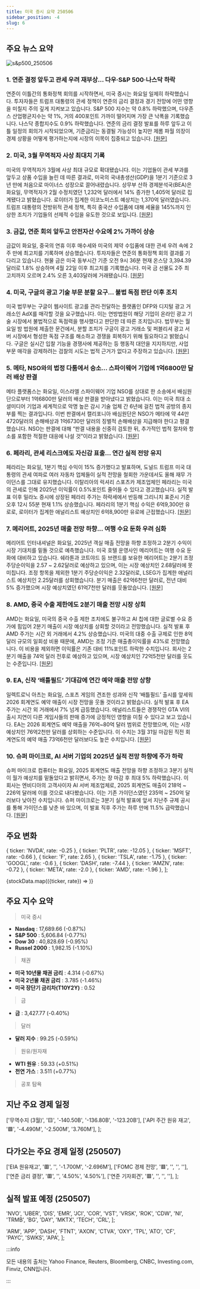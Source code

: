 ```yaml
---
title: 미국 증시 요약 250506
sidebar_position: -4
slug: 6
---
```


## 주요 뉴스 요약

![s&p500_250506](/map/250506.png)

### 1. **연준 결정 앞두고 관세 우려 재부상... 다우·S&P 500·나스닥 하락**

연준이 이틀간의 통화정책 회의를 시작하면서, 미국 증시는 화요일 일제히 하락했습니다. 투자자들은 트럼프 대통령의 관세 정책이 연준의 금리 결정과 경기 전망에 어떤 영향을 미칠지 주의 깊게 지켜보고 있습니다. S&P 500 지수는 약 0.8% 하락했으며, 다우존스 산업평균지수는 약 1%, 거의 400포인트 가까이 떨어지며 가장 큰 낙폭을 기록했습니다. 나스닥 종합지수도 0.9% 하락했습니다. 연준의 금리 결정 발표를 하루 앞두고 이틀 일정의 회의가 시작되었으며, 기준금리는 동결될 가능성이 높지만 제롬 파월 의장이 경제 상황을 어떻게 평가하는지에 시장의 이목이 집중되고 있습니다. [[원문]](https://finance.yahoo.com/news/live/stock-market-today-dow-sp-500-nasdaq-slide-ahead-of-fed-decision-as-tariff-fears-return-200145988.html)

### 2. **미국, 3월 무역적자 사상 최대치 기록**

미국의 무역적자가 3월에 사상 최대 규모로 확대됐습니다. 이는 기업들이 관세 부과를 앞두고 상품 수입을 늘린 데 따른 결과로, 미국의 국내총생산(GDP)을 1분기 기준으로 3년 만에 처음으로 마이너스 성장으로 끌어내렸습니다. 상무부 산하 경제분석국(BEA)은 화요일, 무역적자가 2월 수정치였던 1,232억 달러에서 14% 증가한 1,405억 달러로 집계됐다고 밝혔습니다. 로이터가 집계한 이코노미스트 예상치는 1,370억 달러였습니다. 트럼프 대통령의 전방위적 관세 정책, 특히 중국산 수입품에 대해 세율을 145%까지 인상한 조치가 기업들의 선제적 수입을 유도한 것으로 보입니다. [[원문]](https://www.reuters.com/world/us/us-trade-deficit-surges-record-high-march-2025-05-06/)

### 3. **금값, 연준 회의 앞두고 안전자산 수요에 2% 가까이 상승**

금값이 화요일, 중국의 연휴 이후 매수세와 미국의 제약 수입품에 대한 관세 우려 속에 2주 만에 최고치를 기록하며 상승했습니다. 투자자들은 연준의 통화정책 회의 결과를 기다리고 있습니다. 현물 금은 미국 동부시간 기준 오전 9시 36분 현재 온스당 3,394.39달러로 1.8% 상승하며 4월 22일 이후 최고치를 기록했습니다. 미국 금 선물도 2주 최고치까지 오르며 2.4% 오른 3,403달러에 거래됐습니다. [[원문]](https://www.reuters.com/markets/commodities/gold-hits-two-week-high-safe-haven-demand-fed-decision-looms-2025-05-06/)

### 4. **미국, 구글의 광고 기술 부문 분할 요구... 불법 독점 판단 이후 조치**

미국 법무부는 구글이 웹사이트 광고를 관리·전달하는 플랫폼인 DFP와 디지털 광고 거래소인 AdX를 매각할 것을 요구했습니다. 이는 연방법원이 해당 기업이 온라인 광고 기술 시장에서 불법적으로 독점력을 행사했다고 판단한 데 따른 조치입니다. 법무부는 월요일 밤 법원에 제출한 문건에서, 분할 조치가 구글이 광고 거래소 및 퍼블리셔 광고 서버 시장에서 형성한 독점 구조를 해소하고 경쟁을 회복하기 위해 필요하다고 밝혔습니다. 구글은 실시간 입찰 기능을 경쟁사에 제공하는 등 행동적 대안을 지지하지만, 사업 부문 매각을 강제하려는 검찰의 시도는 법적 근거가 없다고 주장하고 있습니다. [[원문]](https://www.reuters.com/sustainability/boards-policy-regulation/us-seeks-breakup-googles-ad-tech-products-after-judge-finds-illegal-monopoly-2025-05-06/)

### 5. **메타, NSO와의 법정 다툼에서 승소... 스파이웨어 기업에 1억6800만 달러 배상 판결**

메타 플랫폼스는 화요일, 이스라엘 스파이웨어 기업 NSO를 상대로 한 소송에서 배심원단으로부터 1억6800만 달러의 배상 판결을 받아냈다고 밝혔습니다. 이는 미국 최대 소셜미디어 기업과 세계적으로 악명 높은 감시 기술 업체 간 6년에 걸친 법적 공방의 종지부를 찍는 결과입니다. 이번 판결에서 캘리포니아 배심원단은 NSO가 메타에 약 44만4720달러의 손해배상과 1억6730만 달러의 징벌적 손해배상을 지급해야 한다고 평결했습니다. NSO는 판결에 대해 “판결 내용을 신중히 검토한 뒤, 추가적인 법적 절차와 항소를 포함한 적절한 대응에 나설 것”이라고 밝혔습니다. [[원문]](https://www.reuters.com/sustainability/society-equity/court-clash-between-meta-nso-ends-168-million-defeat-spyware-firm-2025-05-06/)

### 6. **페라리, 관세 리스크에도 자신감 표출... 연간 실적 전망 유지**

페라리는 화요일, 1분기 핵심 수익이 15% 증가했다고 발표하며, 도널드 트럼프 미국 대통령의 관세 여파로 여러 자동차 업체들이 실적 전망을 철회한 가운데서도 올해 재무 가이던스를 그대로 유지했습니다. 이탈리아의 럭셔리 스포츠카 제조업체인 페라리는 미국의 관세로 인해 2025년 이익률이 0.5%포인트 줄어들 수 있다고 경고했습니다. 실적 발표 이후 밀라노 증시에 상장된 페라리 주가는 하락세에서 반등해 그리니치 표준시 기준 오후 12시 55분 현재 1.1% 상승했습니다. 페라리의 1분기 핵심 수익은 6억9,300만 유로로, 로이터가 집계한 애널리스트 예상치인 6억8,900만 유로에 근접했습니다. [[원문]](https://www.reuters.com/business/autos-transportation/ferrari-earnings-up-15-first-quarter-confirms-risks-us-tariffs-2025-05-06/)

### 7. **메리어트, 2025년 매출 전망 하향... 여행 수요 둔화 우려 심화**

메리어트 인터내셔널은 화요일, 2025년 객실 매출 전망을 하향 조정하고 2분기 수익이 시장 기대치를 밑돌 것으로 예측했습니다. 미국 호텔 운영사인 메리어트는 여행 수요 둔화에 대비하고 있습니다. 쉐라톤과 코트야드 등 브랜드를 보유한 메리어트는 2분기 조정 주당순이익을 2.57 ~ 2.62달러로 예상하고 있으며, 이는 시장 예상치인 2.68달러에 못 미칩니다. 조정 항목을 제외한 1분기 주당순이익은 2.32달러로, LSEG가 집계한 애널리스트 예상치인 2.25달러를 상회했습니다. 분기 매출은 62억6천만 달러로, 전년 대비 5% 증가했으며 시장 예상치였던 61억7천만 달러를 웃돌았습니다. [[원문]](https://www.reuters.com/business/marriott-cuts-2025-revenue-outlook-travel-demand-slows-2025-05-06/)

### 8. **AMD, 중국 수출 제한에도 2분기 매출 전망 시장 상회**

AMD는 화요일, 미국의 중국 수출 제한 조치에도 불구하고 AI 칩에 대한 글로벌 수요 증가에 힘입어 2분기 매출이 시장 예상치를 상회할 것이라고 전망했습니다. 실적 발표 후 AMD 주가는 시간 외 거래에서 4.2% 상승했습니다. 미국의 대중 수출 규제로 인한 8억 달러 규모의 일회성 비용 때문에, AMD는 조정 기준 매출총이익률을 43%로 전망했습니다. 이 비용을 제외하면 이익률은 기존 대비 11%포인트 하락한 수치입니다. 회사는 2분기 매출을 74억 달러 전후로 예상하고 있으며, 시장 예상치인 72억5천만 달러를 웃도는 수준입니다. [[원문]](https://www.reuters.com/business/chipmaker-amd-forecasts-second-quarter-revenue-above-estimates-2025-05-06/)

### 9. **EA, 신작 ‘배틀필드’ 기대감에 연간 예약 매출 전망 상향**

일렉트로닉 아츠는 화요일, 스포츠 게임의 견조한 성과와 신작 ‘배틀필드’ 출시를 앞세워 2026 회계연도 예약 매출이 시장 전망을 웃돌 것이라고 밝혔습니다. 실적 발표 후 EA 주가는 시간 외 거래에서 7% 넘게 급등했습니다. 애널리스트들은 경쟁작인 GTA VI의 출시 지연이 다른 게임사들의 판매 증가에 긍정적인 영향을 미칠 수 있다고 보고 있습니다. EA는 2026 회계연도 예약 매출을 76억~80억 달러 범위로 전망했으며, 이는 시장 예상치인 76억2천만 달러를 상회하는 수준입니다. 이 수치는 3월 31일 마감된 직전 회계연도의 예약 매출 73억6천만 달러보다도 높은 수치입니다. [[원문]](https://www.reuters.com/business/media-telecom/ea-forecasts-annual-bookings-above-estimates-with-new-battlefield-game-2025-05-06/)

### 10. **슈퍼 마이크로, AI 서버 기업의 2025년 실적 전망 하향에 주가 하락**

슈퍼 마이크로 컴퓨터는 화요일, 2025 회계연도 매출 전망을 하향 조정하고 3분기 실적이 월가 예상치를 밑돌았다고 밝히면서, 주가는 장 마감 후 최대 5% 하락했습니다. 이 회사는 엔비디아의 고객사이자 AI 서버 제조업체로, 2025 회계연도 매출이 218억 ~ 226억 달러에 이를 것으로 내다봤습니다. 이는 기존 가이던스였던 235억 ~ 250억 달러보다 낮아진 수치입니다. 슈퍼 마이크로는 3분기 실적 발표에 앞서 지난주 규제 공시를 통해 가이던스를 낮춘 바 있으며, 이 발표 직후 주가는 하루 만에 11.5% 급락했습니다. [[원문]](https://finance.yahoo.com/news/super-micro-stock-drops-as-ai-server-maker-lowers-2025-revenue-outlook-210743503.html)

## 주요 변화

  { ticker: 'NVDA', rate: -0.25 },
  { ticker: 'PLTR', rate: -12.05 },
  { ticker: 'MSFT', rate: -0.66 },
  { ticker: 'F', rate: 2.65 },
  { ticker: 'TSLA', rate: -1.75 },
  { ticker: 'GOOGL', rate: -0.6 },
  { ticker: 'DASH', rate: -7.44 },
  { ticker: 'AMZN', rate: -0.72 },
  { ticker: 'META', rate: -2.0 },
  { ticker: 'AMD', rate: -1.96 },
];

{stockData.map(({ticker, rate}) => <StockCardMini key={ticker} ticker={ticker} rate={rate}></StockCardMini>)}

## 주요 지수 요약

> 미국 증시

- **Nasdaq** : 17,689.66 (-0.87%)
- **S&P 500** : 5,606.84 (-0.77%)
- **Dow 30** : 40,828.69 (-0.95%)
- **Russel 2000** : 1,982.15 (-1.10%)

> 채권

- **미국 10년물 채권 금리** : 4.314 (-0.67%)
- **미국 2년물 채권 금리** : 3.785 (-1.46%)
- **미국 장단기 금리차(T10Y2Y)** : 0.52

> 금

- **금** : 3,427.77 (-0.40%)

> 달러

- **달러 지수** : 99.25 (-0.59%)

> 원유/원자재

- **WTI 원유** : 59.33 (+0.51%)
- **천연 가스** : 3.511 (+0.77%)

> 공포 탐욕

<FearAndGreed fearAndGreedIndex={55} vix={24.76} vixRate={4.74} />

## 지난 주요 경제 일정

  ['무역수지 (3월)', '🟨', '-140.50B', '-136.80B', '-123.20B'],
  ['API 주간 원유 재고', '🟩', '-4.490M', '-2.500M', '3.760M'],
];

<EconomicCalendar data={eventsData} />

## 다가오는 주요 경제 일정 (250507)

  ['EIA 원유재고', '🟥', '', '-1.700M', '-2.696M'],
  ['FOMC 경제 전망', '🟥', '', '', ''],
  ['연준 금리 결정', '🟥', '', '4.50%', '4.50%'],
  ['연준 기자회견', '🟥', '', '', ''],
];

<EconomicCalendar data={nextEventsData} />

## 실적 발표 예정 (250507)

  'NVO',
  'UBER',
  'DIS',
  'EMR',
  'JCI',
  'COR',
  'VST',
  'VRSK',
  'ROK',
  'CDW',
  'NI',
  'TRMB',
  'BG',
  'DAY',
  'MKTX',
  'TECH',
  'CRL',
];

  'ARM',
  'APP',
  'DASH',
  'FTNT',
  'AXON',
  'CTVA',
  'OXY',
  'TPL',
  'ATO',
  'CF',
  'PAYC',
  'SWKS',
  'APA',
];

<EarningsBoard stocksBMO={stocksBMO} stocksAMC={stocksAMC} />

:::info

모든 내용의 출처는 Yahoo Finance, Reuters, Bloomberg, CNBC, Investing.com, Finviz, CNN입니다.

:::
